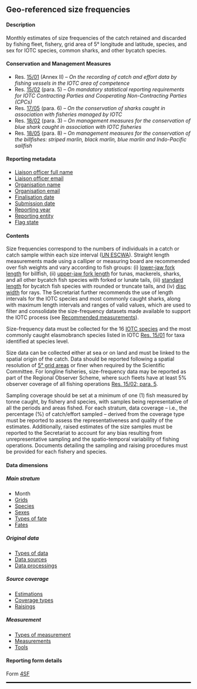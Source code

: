 ## Geo-referenced size frequencies {#SFdataset}

#### Description

Monthly estimates of size frequencies of the catch retained and discarded by fishing fleet, fishery, grid area of 5&deg; longitude and latitude, species, and sex for IOTC species, common sharks, and other bycatch species.

#### Conservation and Management Measures

-   Res. [15/01](https://www.iotc.org/cmm/resolution-1501-recording-catch-and-effort-data-fishing-vessels-iotc-area-competence) (Annex II) -- *On the recording of catch and effort data by fishing vessels in the IOTC area of competence*
-   Res. [15/02](https://www.iotc.org/cmm/resolution-1502-mandatory-statistical-reporting-requirements-iotc-contracting-parties-and) (para. 5) -- *On mandatory statistical reporting requirements for IOTC Contracting Parties and Cooperating Non-Contracting Parties (CPCs)*
-   Res. [17/05](https://www.iotc.org/cmm/resolution-1705-conservation-sharks-caught-association-fisheries-managed-iotc) (para. 6) -- *On the conservation of sharks caught in association with fisheries managed by IOTC*
-   Res. [18/02](https://iotc.org/cmm/resolution-1802-management-measures-conservation-blue-shark-caught-association-iotc-fisheries) (para. 3) -- *On management measures for the conservation of blue shark caught in association with IOTC fisheries*
-   Res. [18/05](https://www.iotc.org/cmm/resolution-1805-management-measures-conservation-billfishes-striped-marlin-black-marlin-blue) (para. 8) -- *On management measures for the conservation of the billfishes: striped marlin, black marlin, blue marlin and Indo-Pacific sailfish*

#### Reporting metadata

-   [Liaison officer full name](#fcname)
-   [Liaison officer email](#fcemail)
-   [Organisation name](#orgname)
-   [Organisation email](#orgemail)
-   [Finalisation date](#findate)
-   [Submission date](#subdate)
-   [Reporting year](#repyear)
-   [Reporting entity](#repentity)
-   [Flag state](#repflagstate)

#### Contents

Size frequencies correspond to the numbers of individuals in a catch or catch sample within each size interval ([UN ESCWA](https://www.unescwa.org/sd-glossary/length-frequency-distribution-lfd)). Straight length measurements made using a calliper or measuring board are recommended over fish weights and vary according to fish groups: (i) [lower-jaw fork length](#lj) for billfish, (ii) [upper-jaw fork length](#fl) for tunas, mackerels, sharks, and all other bycatch fish species with forked or lunate tails, (iii) [standard length](#sl) for bycatch fish species with rounded or truncate tails, and (iv) [disc width](#dw) for rays. The Secretariat further recommends the use of length intervals for the IOTC species and most commonly caught sharks, along with maximum length intervals and ranges of valid values, which are used to filter and consolidate the size-frequency datasets made available to support the IOTC process (see [Recommended measurements](../domain/biology/#morphometricsRecommended)).

Size-frequency data must be collected for the 16 [IOTC species](#iotcspecies) and the most commonly caught elasmobranch species listed in IOTC [Res. 15/01](https://www.iotc.org/cmm/resolution-1501-recording-catch-and-effort-data-fishing-vessels-iotc-area-competence) for taxa identified at species level. 

Size data can be collected either at sea or on land and must be linked to the spatial origin of the catch. Data should be reported following a spatial resolution of [5° grid areas](https://data.iotc.org/reference/latest/domain/admin/#IOgrids5x5) or finer when required by the Scientific Committee. For longline fisheries, size-frequency data may be reported as part of the Regional Observer Scheme, where such fleets have at least 5% observer coverage of all fishing operations [Res. 15/02; para. 5](https://www.iotc.org/cmm/resolution-1502-mandatory-statistical-reporting-requirements-iotc-contracting-parties-and).

Sampling coverage should be set at a minimum of one (1) fish measured by tonne caught, by fishery and species, with samples being representative of all the periods and areas fished. For each stratum, data coverage -- i.e., the percentage (%) of catch/effort sampled -- derived from the coverage type must be reported to assess the representativeness and quality of the estimates. Additionally, raised estimates of the size samples must be reported to the Secretariat to account for any bias resulting from unrepresentative sampling and the spatio-temporal variability of fishing operations. Documents detailing the sampling and raising procedures must be provided for each fishery and species.

#### Data dimensions

##### Main stratum

-   Month
-   [Grids](../domain/admin/#IOTCgridsCESF)
-   [Species](../domain/biology/#allSpecies)
-   [Sexes](../domain/biology/#sex)
-   [Types of fate](../domain/biology/#typesOfFate)
-   [Fates](../domain/biology/#fates)

##### Original data

-   [Types of data](../domain/data/#types)
-   [Data sources](../domain/data/#sourcesSF)
-   [Data processings](../domain/data/#processingsSF)

##### Source coverage

-   [Estimations](../domain/data/#estimations)
-   [Coverage types](../domain/data/#coverageTypes)
-   [Raisings](../domain/data/#raisings)

##### Measurement

-   [Types of measurement](../domain/biology/#typesOfMeasurement)
-   [Measurements](../domain/biology/#allMeasurementTypes)
-   [Tools](../domain/biology/#allMeasurementTools)

#### Reporting form details

Form [4SF](../forms/#Form_4SF)

<hr style="border:1.5px solid black">
